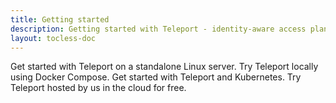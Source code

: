 ```yaml
---
title: Getting started
description: Getting started with Teleport - identity-aware access plane for SSH, HTTPS, Kubernetes, and Databases.
layout: tocless-doc
---
```


<TileSet>
  <Tile icon="server" title="Linux" href="./getting-started/linux-server.mdx">
    Get started with Teleport on a standalone Linux server.
  </Tile>
  <Tile icon="bolt" title="Docker" href="./getting-started/docker-compose.mdx">
    Try Teleport locally using Docker Compose.
  </Tile>
  <Tile icon="kubernetes" title="Kubernetes" href="./kubernetes-access/getting-started/cluster.mdx">
    Get started with Teleport and Kubernetes.
  </Tile>
  <Tile icon="cloud" title="Cloud" href="https://goteleport.com/signup">
    Try Teleport hosted by us in the cloud for free.
  </Tile>
</TileSet>
